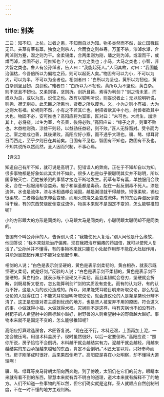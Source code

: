 ```yaml
---
---
---
```

title: 别类
---



二曰：知不知，上矣。过者之患，不知而自以为知。物多类然而不然，故亡国戮民无已。夫草有莘有藟，独食之则杀人，合而食之则益寿。万堇不杀，漆淖水淖，合两淖则为蹇，湿之则为干。金柔锡柔，合两柔则为刚，燔之则为淖。或湿而干，或燔而淖，类固不必，可推知也？小方，大方之类也；小马，大马之类也；小智，非大智之类也。鲁人有公孙绰者，告人曰：“我能起死人。”人问其故，对曰：“我固能治偏枯，今吾倍所以为偏枯之药，则可以起死人矣。”物固有可以为小，不可以为大，可以为半，不可以为全者也。相剑者曰：“白所以为坚也，黄所以为牣也，黄白杂则坚且牣，良剑也。”难者曰：“白所以为不牣也，黄所以为不坚也，黄白杂。则不坚且不牣也。又柔则锩，坚则折。剑折且锩，焉得为利剑？”剑之情未革，而或以为良，或以为恶，说使之也。故有以聪明听说，则妄说者止；无以聪明听说，则尧、桀无别矣。此忠臣之所患也，贤者之所以废也。义，小为之则小有福，大为之则大有福。於祸则不然，小有之不若其亡也。射招者欲其中小也，射兽者欲其中大也。物固不必，安可推也？高阳应将为室家，匠对曰：“未可也。木尚生，加涂其上，必将挠。以生为室，今虽善，後将必败。”高阳应曰：“缘子之言，则室不败也。木益枯则劲，涂益干则轻，以益劲任益轻，则不败。”匠人无辞而对。受令而为之。室之始成也善，其後果败。高阳应好小察，而不通乎大理也。骥、骜、绿耳背日而西走，至乎夕则日在其前矣。目固有不见也，智固有不知也，数固有不及也。不知其说所以然而然，圣人因而兴制，不事心焉。

【译文】

知道自己有所不知，就可说是高明了。犯错误人的弊病，正在于不知却自以为知。很多事物都是好象如此其实并不如此，很多人也是似乎很聪明其实并不聪明，所以国家被灭亡、百姓被杀戮的事情才接连不断地发生。药草有莘有藟，单独服用会致死，合在一起服用却会益寿。蝎子和紫堇都是毒药，配在一起反倒毒不死人。漆是流体，水也是流体，漆与水相遇却会凝固，越是潮湿就干得越快。铜很柔软，锡也很柔软，二者熔合起来却会变硬，而用火焚烧又会变成流体。有的东西弄湿反倒变得干燥，有的东西焚烧反倒变成流体，物类本来就不是固定不变的，怎么能够推知呢?

小的方形跟大的方形是同类的，小马跟大马是同类的，小聪明跟太聪明却不是同类的。

鲁国有个叫公孙绰的人，告诉别人说；“我能使死人复活。”别人问他是什么缘故，他回答说：“我本来就能治疗偏瘫，现在我把治疗偏瘫的药加倍，就可以使死人复活了。”公孙绰并不懂得，有的事物本来就只能在小处起作用却不能在大处起作用，只能对局部起作用却不能对全局起作用。

相剑的人说；“白色是表示剑坚硬的，黄色是表示剑柔韧的，黄白相杂，就表示既坚硬又柔韧，就是好剑。”反驳的人说；“白色是表示剑不柔韧的，黄色是表示剑不坚硬的，黄白相杂，就表示既不坚硬又不柔韧。而且柔韧就会卷刃，坚硬就会折断，剑既易折又卷刃，怎幺能算利剑?”剑的实质没有变化，而有的认为好，有的认为不好，这是人为的议论造成的。所以，如果能凭耳聪目明来听取议论，那么胡乱议论的人就得住口；不能凭耳聪目明听取议论，就会连议论的人是尧是桀也分辨不清了。这正是忠臣对君主感到忧虑的地方，也是贤人被废弃不用的原因。符合道义的事，小做就得小福，大做就得犬福。灾祸则不是这样，稍有灾祸也不如没有好。射靶子的人希望射中的目标越小越好，射野兽的人则希望射中的野兽越大越好。事物本来就不是固定不变的，怎么能够推知呢?

高阳应打算建造房舍，术匠答复说。“现在还不行。木料还湿，上面再加上泥，一定会被压弯。用湿术科盖房子，现时虽然很好，以后一定要倒坍。”高阳应说：“照你所说，房子恰恰不会倒坍。木料越干就会越结实有力，泥越干就会越轻，用越来越结实的东西承担越来越轻的东西，肯定不会倒坍。”木匠无言以对，只好奉命而行。房子刚落成时很好，后来果然倒坍了。高阳应是喜在小处明察，却不懂得大道理啊！

骥、骜、绿耳等良马背朝太阳向西奔跑，到了傍晚，太阳仍在它们的前方。眼睛本来就有看不到的东西，智慧本来就有弄不明白的道理，道术本来就有解释不了的地方。人们不知道一些事物的所以然，但它们确实就是这样。圣人就顺应自然创制制度，不在一时不懂的地方主观判断。